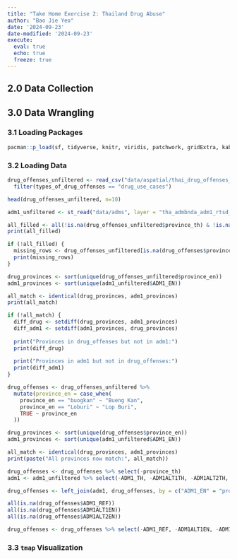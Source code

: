 ```yaml
---
title: "Take Home Exercise 2: Thailand Drug Abuse"
author: "Bao Jie Yeo"
date: '2024-09-23'
date-modified: '2024-09-23'
execute: 
  eval: true
  echo: true
  freeze: true
---
```


## 2.0 Data Collection


## 3.0 Data Wrangling

### 3.1 Loading Packages

```r
pacman::p_load(sf, tidyverse, knitr, viridis, patchwork, gridExtra, kableExtra, sfdep, tmap, tmaptools)
```

### 3.2 Loading Data

```r
drug_offenses_unfiltered <- read_csv("data/aspatial/thai_drug_offenses_2017_2022.csv") %>%
  filter(types_of_drug_offenses == "drug_use_cases")
```

```r
head(drug_offenses_unfiltered, n=10)
```

```r
adm1_unfiltered <- st_read("data/adms", layer = "tha_admbnda_adm1_rtsd_20220121")
```

```r
all_filled <- all(!is.na(drug_offenses_unfiltered$province_th) & !is.na(drug_offenses_unfiltered$province_en))
print(all_filled)

if (!all_filled) {
  missing_rows <- drug_offenses_unfiltered[is.na(drug_offenses$province_th) | is.na(drug_offenses_unfiltered$province_en), ]
  print(missing_rows)
}
```

```r
drug_provinces <- sort(unique(drug_offenses_unfiltered$province_en))
adm1_provinces <- sort(unique(adm1_unfiltered$ADM1_EN))

all_match <- identical(drug_provinces, adm1_provinces)
print(all_match)

if (!all_match) {
  diff_drug <- setdiff(drug_provinces, adm1_provinces)
  diff_adm1 <- setdiff(adm1_provinces, drug_provinces)
  
  print("Provinces in drug_offenses but not in adm1:")
  print(diff_drug)
  
  print("Provinces in adm1 but not in drug_offenses:")
  print(diff_adm1)
}
```

```r
drug_offenses <- drug_offenses_unfiltered %>%
  mutate(province_en = case_when(
    province_en == "buogkan" ~ "Bueng Kan",
    province_en == "Loburi" ~ "Lop Buri",
    TRUE ~ province_en
  ))

drug_provinces <- sort(unique(drug_offenses$province_en))
adm1_provinces <- sort(unique(adm1_unfiltered$ADM1_EN))

all_match <- identical(drug_provinces, adm1_provinces)
print(paste("All provinces now match:", all_match))
```

```r
drug_offenses <- drug_offenses %>% select(-province_th)
adm1 <- adm1_unfiltered %>% select(-ADM1_TH, -ADM1ALT1TH, -ADM1ALT2TH, -ADM0_TH)
```

```r
drug_offenses <- left_join(adm1, drug_offenses, by = c("ADM1_EN" = "province_en"))
```

```r
all(is.na(drug_offenses$ADM1_REF))
all(is.na(drug_offenses$ADM1ALT1EN))
all(is.na(drug_offenses$ADM1ALT2EN))
```

```r
drug_offenses <- drug_offenses %>% select(-ADM1_REF, -ADM1ALT1EN, -ADM1ALT2EN)
```

### 3.3 `tmap` Visualization

```r

```

















